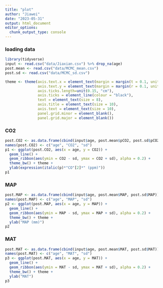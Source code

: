 ```yaml
---
title: "plot"
author: "Jiawei"
date: "2023-05-31"
output: html_document
editor_options: 
  chunk_output_type: console
---
```

### loading data
```r
library(tidyverse)
input <- read.csv("data/Jiaxian.csv") %>% drop_na(age)
post.mean <- read.csv("data/MCMC_mean.csv")
post.sd <- read.csv("data/MCMC_sd.csv")

theme <- theme(axis.text.x = element_text(margin = margin(t = 0.1, unit = "cm")),
               axis.text.y = element_text(margin = margin(r = 0.1, unit = "cm")),
               axis.ticks.length=unit(0.15, "cm"),
               axis.ticks = element_line(colour = "black"),
               text = element_text(size = 8),
               axis.title = element_text(size = 10), 
               axis.text = element_text(size = 10),
               panel.grid.minor = element_blank(),
               panel.grid.major = element_blank())
```

### CO2
```r
post.CO2 <- as.data.frame(cbind(input$age, post.mean$pCO2, post.sd$pCO2))
names(post.CO2) <- c("age", "CO2", "sd")
p1 <- ggplot(post.CO2, aes(x = age, y = CO2)) +
  geom_line() +
  geom_ribbon(aes(ymin = CO2 - sd, ymax = CO2 + sd), alpha = 0.2) +
  theme_bw() + theme +
  ylab(expression(italic(p)*"CO"[2]*" (ppm)"))
p1
```

### MAP
```r
post.MAP <- as.data.frame(cbind(input$age, post.mean$MAP, post.sd$MAP))
names(post.MAP) <- c("age", "MAP", "sd")
p2 <- ggplot(post.MAP, aes(x = age, y = MAP)) +
  geom_line() +
  geom_ribbon(aes(ymin = MAP - sd, ymax = MAP + sd), alpha = 0.2) +
  theme_bw() + theme +
  ylab("MAP (mm)")
p2
```

### MAT
```r
post.MAT <- as.data.frame(cbind(input$age, post.mean$MAT, post.sd$MAT))
names(post.MAT) <- c("age", "MAT", "sd")
p3 <- ggplot(post.MAT, aes(x = age, y = MAT)) +
  geom_line() +
  geom_ribbon(aes(ymin = MAT - sd, ymax = MAT + sd), alpha = 0.2) +
  theme_bw() + theme +
  ylab("MAT")
p3
```